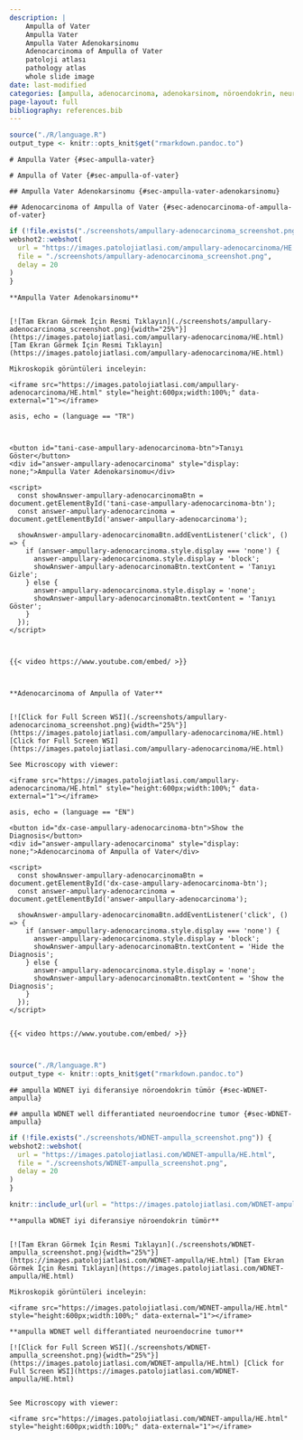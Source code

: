 ```yaml
---
description: |
    Ampulla of Vater
    Ampulla Vater
    Ampulla Vater Adenokarsinomu
    Adenocarcinoma of Ampulla of Vater
    patoloji atlası
    pathology atlas
    whole slide image
date: last-modified
categories: [ampulla, adenocarcinoma, adenokarsinom, nöroendokrin, neuroendocrine, NET, WDNET, iyi diferansiye nöroendokrin tümör, well differantiated neuroendocrine tumor]
page-layout: full
bibliography: references.bib
---
```


```r

source("./R/language.R")
output_type <- knitr::opts_knit$get("rmarkdown.pandoc.to")

```

```asis

# Ampulla Vater {#sec-ampulla-vater}

```

```asis

# Ampulla of Vater {#sec-ampulla-of-vater}

```

```asis

## Ampulla Vater Adenokarsinomu {#sec-ampulla-vater-adenokarsinomu}

```

```asis

## Adenocarcinoma of Ampulla of Vater {#sec-adenocarcinoma-of-ampulla-of-vater}

```

```r
if (!file.exists("./screenshots/ampullary-adenocarcinoma_screenshot.png")) {
webshot2::webshot(
  url = "https://images.patolojiatlasi.com/ampullary-adenocarcinoma/HE.html",
  file = "./screenshots/ampullary-adenocarcinoma_screenshot.png",
  delay = 20
)
}
```

```asis

**Ampulla Vater Adenokarsinomu**


[![Tam Ekran Görmek İçin Resmi Tıklayın](./screenshots/ampullary-adenocarcinoma_screenshot.png){width="25%"}](https://images.patolojiatlasi.com/ampullary-adenocarcinoma/HE.html) [Tam Ekran Görmek İçin Resmi Tıklayın](https://images.patolojiatlasi.com/ampullary-adenocarcinoma/HE.html)

```


```asis

Mikroskopik görüntüleri inceleyin:

<iframe src="https://images.patolojiatlasi.com/ampullary-adenocarcinoma/HE.html" style="height:600px;width:100%;" data-external="1"></iframe>

```

```comment
asis, echo = (language == "TR")



<button id="tani-case-ampullary-adenocarcinoma-btn">Tanıyı Göster</button>
<div id="answer-ampullary-adenocarcinoma" style="display: none;">Ampulla Vater Adenokarsinomu</div>

<script>
  const showAnswer-ampullary-adenocarcinomaBtn = document.getElementById('tani-case-ampullary-adenocarcinoma-btn');
  const answer-ampullary-adenocarcinoma = document.getElementById('answer-ampullary-adenocarcinoma');

  showAnswer-ampullary-adenocarcinomaBtn.addEventListener('click', () => {
    if (answer-ampullary-adenocarcinoma.style.display === 'none') {
      answer-ampullary-adenocarcinoma.style.display = 'block';
      showAnswer-ampullary-adenocarcinomaBtn.textContent = 'Tanıyı Gizle';
    } else {
      answer-ampullary-adenocarcinoma.style.display = 'none';
      showAnswer-ampullary-adenocarcinomaBtn.textContent = 'Tanıyı Göster';
    }
  });
</script>



{{< video https://www.youtube.com/embed/ >}}



```

```asis

**Adenocarcinoma of Ampulla of Vater**


[![Click for Full Screen WSI](./screenshots/ampullary-adenocarcinoma_screenshot.png){width="25%"}](https://images.patolojiatlasi.com/ampullary-adenocarcinoma/HE.html) [Click for Full Screen WSI](https://images.patolojiatlasi.com/ampullary-adenocarcinoma/HE.html)

```

```asis

See Microscopy with viewer: 

<iframe src="https://images.patolojiatlasi.com/ampullary-adenocarcinoma/HE.html" style="height:600px;width:100%;" data-external="1"></iframe>

```

```comment
asis, echo = (language == "EN")

<button id="dx-case-ampullary-adenocarcinoma-btn">Show the Diagnosis</button>
<div id="answer-ampullary-adenocarcinoma" style="display: none;">Adenocarcinoma of Ampulla of Vater</div>

<script>
  const showAnswer-ampullary-adenocarcinomaBtn = document.getElementById('dx-case-ampullary-adenocarcinoma-btn');
  const answer-ampullary-adenocarcinoma = document.getElementById('answer-ampullary-adenocarcinoma');

  showAnswer-ampullary-adenocarcinomaBtn.addEventListener('click', () => {
    if (answer-ampullary-adenocarcinoma.style.display === 'none') {
      answer-ampullary-adenocarcinoma.style.display = 'block';
      showAnswer-ampullary-adenocarcinomaBtn.textContent = 'Hide the Diagnosis';
    } else {
      answer-ampullary-adenocarcinoma.style.display = 'none';
      showAnswer-ampullary-adenocarcinomaBtn.textContent = 'Show the Diagnosis';
    }
  });
</script>


{{< video https://www.youtube.com/embed/ >}}



```


```r
source("./R/language.R")
output_type <- knitr::opts_knit$get("rmarkdown.pandoc.to")
```




```asis
## ampulla WDNET iyi diferansiye nöroendokrin tümör {#sec-WDNET-ampulla}
```


```asis
## ampulla WDNET well differantiated neuroendocrine tumor {#sec-WDNET-ampulla}
```


```r
if (!file.exists("./screenshots/WDNET-ampulla_screenshot.png")) {
webshot2::webshot(
  url = "https://images.patolojiatlasi.com/WDNET-ampulla/HE.html",
  file = "./screenshots/WDNET-ampulla_screenshot.png",
  delay = 20
)
}
```

```r
knitr::include_url(url = "https://images.patolojiatlasi.com/WDNET-ampulla/HE.html")
```


```asis

**ampulla WDNET iyi diferansiye nöroendokrin tümör**


[![Tam Ekran Görmek İçin Resmi Tıklayın](./screenshots/WDNET-ampulla_screenshot.png){width="25%"}](https://images.patolojiatlasi.com/WDNET-ampulla/HE.html) [Tam Ekran Görmek İçin Resmi Tıklayın](https://images.patolojiatlasi.com/WDNET-ampulla/HE.html)
```


```asis
Mikroskopik görüntüleri inceleyin:

<iframe src="https://images.patolojiatlasi.com/WDNET-ampulla/HE.html" style="height:600px;width:100%;" data-external="1"></iframe>

```




```asis

**ampulla WDNET well differantiated neuroendocrine tumor**

[![Click for Full Screen WSI](./screenshots/WDNET-ampulla_screenshot.png){width="25%"}](https://images.patolojiatlasi.com/WDNET-ampulla/HE.html) [Click for Full Screen WSI](https://images.patolojiatlasi.com/WDNET-ampulla/HE.html)


```



```asis

See Microscopy with viewer: 

<iframe src="https://images.patolojiatlasi.com/WDNET-ampulla/HE.html" style="height:600px;width:100%;" data-external="1"></iframe>

```

